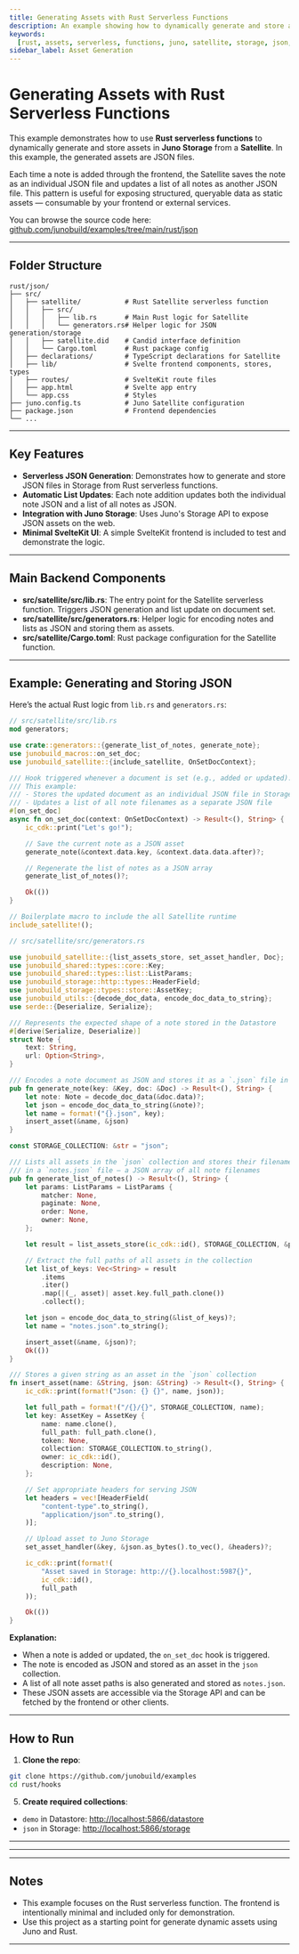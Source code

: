 ```yaml
---
title: Generating Assets with Rust Serverless Functions
description: An example showing how to dynamically generate and store assets (like JSON) in Storage using Rust in Juno Satellites.
keywords:
  [rust, assets, serverless, functions, juno, satellite, storage, json, example]
sidebar_label: Asset Generation
---
```


# Generating Assets with Rust Serverless Functions

This example demonstrates how to use **Rust serverless functions** to dynamically generate and store assets in **Juno Storage** from a **Satellite**. In this example, the generated assets are JSON files.

Each time a note is added through the frontend, the Satellite saves the note as an individual JSON file and updates a list of all notes as another JSON file. This pattern is useful for exposing structured, queryable data as static assets — consumable by your frontend or external services.

You can browse the source code here: [github.com/junobuild/examples/tree/main/rust/json](https://github.com/junobuild/examples/tree/main/rust/json)

---

## Folder Structure

```
rust/json/
├── src/
│   ├── satellite/           # Rust Satellite serverless function
│   │   ├── src/
│   │   │   ├── lib.rs       # Main Rust logic for Satellite
│   │   │   └── generators.rs# Helper logic for JSON generation/storage
│   │   ├── satellite.did    # Candid interface definition
│   │   └── Cargo.toml       # Rust package config
│   ├── declarations/        # TypeScript declarations for Satellite
│   ├── lib/                 # Svelte frontend components, stores, types
│   ├── routes/              # SvelteKit route files
│   ├── app.html             # Svelte app entry
│   └── app.css              # Styles
├── juno.config.ts           # Juno Satellite configuration
├── package.json             # Frontend dependencies
└── ...
```

---

## Key Features

- **Serverless JSON Generation**: Demonstrates how to generate and store JSON files in Storage from Rust serverless functions.
- **Automatic List Updates**: Each note addition updates both the individual note JSON and a list of all notes as JSON.
- **Integration with Juno Storage**: Uses Juno's Storage API to expose JSON assets on the web.
- **Minimal SvelteKit UI**: A simple SvelteKit frontend is included to test and demonstrate the logic.

---

## Main Backend Components

- **src/satellite/src/lib.rs**: The entry point for the Satellite serverless function. Triggers JSON generation and list update on document set.
- **src/satellite/src/generators.rs**: Helper logic for encoding notes and lists as JSON and storing them as assets.
- **src/satellite/Cargo.toml**: Rust package configuration for the Satellite function.

---

## Example: Generating and Storing JSON

Here’s the actual Rust logic from `lib.rs` and `generators.rs`:

```rust
// src/satellite/src/lib.rs
mod generators;

use crate::generators::{generate_list_of_notes, generate_note};
use junobuild_macros::on_set_doc;
use junobuild_satellite::{include_satellite, OnSetDocContext};

/// Hook triggered whenever a document is set (e.g., added or updated).
/// This example:
/// - Stores the updated document as an individual JSON file in Storage
/// - Updates a list of all note filenames as a separate JSON file
#[on_set_doc]
async fn on_set_doc(context: OnSetDocContext) -> Result<(), String> {
    ic_cdk::print("Let's go!");

    // Save the current note as a JSON asset
    generate_note(&context.data.key, &context.data.data.after)?;

    // Regenerate the list of notes as a JSON array
    generate_list_of_notes()?;

    Ok(())
}

// Boilerplate macro to include the all Satellite runtime
include_satellite!();
```

```rust
// src/satellite/src/generators.rs

use junobuild_satellite::{list_assets_store, set_asset_handler, Doc};
use junobuild_shared::types::core::Key;
use junobuild_shared::types::list::ListParams;
use junobuild_storage::http::types::HeaderField;
use junobuild_storage::types::store::AssetKey;
use junobuild_utils::{decode_doc_data, encode_doc_data_to_string};
use serde::{Deserialize, Serialize};

/// Represents the expected shape of a note stored in the Datastore
#[derive(Serialize, Deserialize)]
struct Note {
    text: String,
    url: Option<String>,
}

/// Encodes a note document as JSON and stores it as a `.json` file in Storage
pub fn generate_note(key: &Key, doc: &Doc) -> Result<(), String> {
    let note: Note = decode_doc_data(&doc.data)?;
    let json = encode_doc_data_to_string(&note)?;
    let name = format!("{}.json", key);
    insert_asset(&name, &json)
}

const STORAGE_COLLECTION: &str = "json";

/// Lists all assets in the `json` collection and stores their filenames
/// in a `notes.json` file — a JSON array of all note filenames
pub fn generate_list_of_notes() -> Result<(), String> {
    let params: ListParams = ListParams {
        matcher: None,
        paginate: None,
        order: None,
        owner: None,
    };

    let result = list_assets_store(ic_cdk::id(), STORAGE_COLLECTION, &params)?;

    // Extract the full paths of all assets in the collection
    let list_of_keys: Vec<String> = result
        .items
        .iter()
        .map(|(_, asset)| asset.key.full_path.clone())
        .collect();

    let json = encode_doc_data_to_string(&list_of_keys)?;
    let name = "notes.json".to_string();

    insert_asset(&name, &json)?;
    Ok(())
}

/// Stores a given string as an asset in the `json` collection
fn insert_asset(name: &String, json: &String) -> Result<(), String> {
    ic_cdk::print(format!("Json: {} {}", name, json));

    let full_path = format!("/{}/{}", STORAGE_COLLECTION, name);
    let key: AssetKey = AssetKey {
        name: name.clone(),
        full_path: full_path.clone(),
        token: None,
        collection: STORAGE_COLLECTION.to_string(),
        owner: ic_cdk::id(),
        description: None,
    };

    // Set appropriate headers for serving JSON
    let headers = vec![HeaderField(
        "content-type".to_string(),
        "application/json".to_string(),
    )];

    // Upload asset to Juno Storage
    set_asset_handler(&key, &json.as_bytes().to_vec(), &headers)?;

    ic_cdk::print(format!(
        "Asset saved in Storage: http://{}.localhost:5987{}",
        ic_cdk::id(),
        full_path
    ));

    Ok(())
}
```

**Explanation:**

- When a note is added or updated, the `on_set_doc` hook is triggered.
- The note is encoded as JSON and stored as an asset in the `json` collection.
- A list of all note asset paths is also generated and stored as `notes.json`.
- These JSON assets are accessible via the Storage API and can be fetched by the frontend or other clients.

---

## How to Run

1. **Clone the repo**:

```bash
git clone https://github.com/junobuild/examples
cd rust/hooks
```


<HowToStart index={2} />


<CreateSatellite index={4} />

5. **Create required collections**:

- `demo` in Datastore: [http://localhost:5866/datastore](http://localhost:5866/datastore)
- `json` in Storage: [http://localhost:5866/storage](http://localhost:5866/storage)


<HowToRun />

---


<Config />

---


<ProdDeploy />

---

## Notes

- This example focuses on the Rust serverless function. The frontend is intentionally minimal and included only for demonstration.
- Use this project as a starting point for generate dynamic assets using Juno and Rust.

---


<References />
